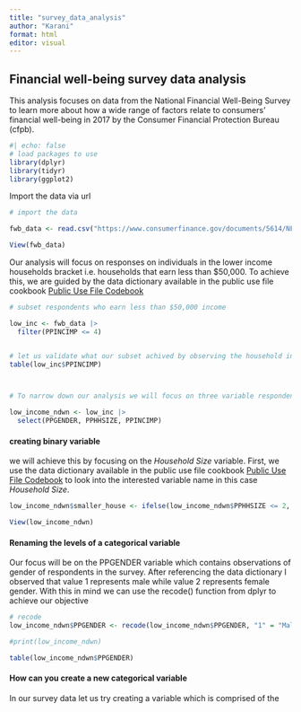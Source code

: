 ```yaml
---
title: "survey_data_analysis"
author: "Karani"
format: html
editor: visual
---
```


## Financial well-being survey data analysis

This analysis focuses on data from the National Financial Well-Being Survey to learn more about how a wide range of factors relate to consumers’ financial well-being in 2017 by the Consumer Financial Protection Bureau (cfpb).

```r
#| echo: false
# load packages to use
library(dplyr)
library(tidyr)
library(ggplot2)

```

Import the data via url

```r
# import the data

fwb_data <- read.csv("https://www.consumerfinance.gov/documents/5614/NFWBS_PUF_2016_data.csv")

View(fwb_data)

```

Our analysis will focus on responses on individuals in the lower income households bracket i.e. households that earn less than \$50,000. To achieve this, we are guided by the data dictionary available in the public use file cookbook [Public Use File Codebook](https://www.consumerfinance.gov/documents/5586/cfpb_nfwbs-puf-codebook.pdf "National Financial WellBeing Survey Public Use File Codebook")

```r
# subset respondents who earn less than $50,000 income

low_inc <- fwb_data |> 
  filter(PPINCIMP <= 4)


# let us validate what our subset achived by observing the household income variable
table(low_inc$PPINCIMP)



# To narrow down our analysis we will focus on three variable respondents gender, respondents household size and the respondents income

low_income_ndwn <- low_inc |> 
  select(PPGENDER, PPHHSIZE, PPINCIMP)

```

#### creating binary variable

we will achieve this by focusing on the *Household Size* variable. First, we use the data dictionary available in the public use file cookbook [Public Use File Codebook](https://www.consumerfinance.gov/documents/5586/cfpb_nfwbs-puf-codebook.pdf "National Financial WellBeing Survey Public Use File Codebook") to look into the interested variable name in this case *Household Size*.

```r

low_income_ndwn$smaller_house <- ifelse(low_income_ndwn$PPHHSIZE <= 2, 1, 0)

View(low_income_ndwn)


```

#### Renaming the levels of a categorical variable

Our focus will be on the PPGENDER variable which contains observations of gender of respondents in the survey. After referencing the data dictionary I observed that value 1 represents male while value 2 represents female gender. With this in mind we can use the recode() function from dplyr to achieve our objective

```r
# recode 
low_income_ndwn$PPGENDER <- recode(low_income_ndwn$PPGENDER, "1" = "Male", "2" = "Female")

#print(low_income_ndwn)

table(low_income_ndwn$PPGENDER)
```

#### How can you create a new categorical variable
In our survey data let us try creating a variable which is comprised of the 